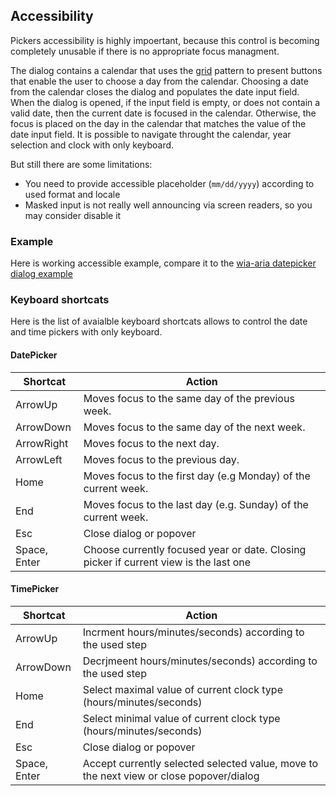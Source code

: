 
<PageMeta title="Accessiblity" />

## Accessibility

<Ad />

Pickers accessibility is highly impoertant, because this control is becoming completely unusable if there is
no appropriate focus managment.

The dialog contains a calendar that uses the [grid](https://www.w3.org/TR/wai-aria-practices/#grid) pattern to present buttons that enable the user to choose a day from the calendar.
Choosing a date from the calendar closes the dialog and populates the date input field. When the dialog is opened,
if the input field is empty, or does not contain a valid date, then the current date is focused in the calendar.
Otherwise, the focus is placed on the day in the calendar that matches the value of the date input field.
It is possible to navigate throught the calendar, year selection and clock with only keyboard.

But still there are some limitations:

- You need to provide accessible placeholder (`mm/dd/yyyy`) according to used format and locale
- Masked input is not really well announcing via screen readers, so you may consider disable it

### Example

Here is working accessible example, compare it to the [wia-aria datepicker dialog example](https://www.w3.org/TR/wai-aria-practices/examples/dialog-modal/datepicker-dialog.html)

<Example source={Accessibility} />

### Keyboard shortcats

Here is the list of avaialble keyboard shortcats allows to control the date and time pickers with only keyboard.

#### DatePicker

| Shortcat     | Action                                                                                |
| ------------ | ------------------------------------------------------------------------------------- |
| ArrowUp      | Moves focus to the same day of the previous week.                                     |
| ArrowDown    | Moves focus to the same day of the next week.                                         |
| ArrowRight   | Moves focus to the next day.                                                          |
| ArrowLeft    | Moves focus to the previous day.                                                      |
| Home         | Moves focus to the first day (e.g Monday) of the current week.                        |
| End          | Moves focus to the last day (e.g. Sunday) of the current week.                        |
| Esc          | Close dialog or popover                                                               |
| Space, Enter | Choose currently focused year or date. Closing picker if current view is the last one |

#### TimePicker

| Shortcat     | Action                                                                                  |
| ------------ | --------------------------------------------------------------------------------------- |
| ArrowUp      | Incrment hours/minutes/seconds) according to the used step                              |
| ArrowDown    | Decrjmeent hours/minutes/seconds) according to the used step                            |
| Home         | Select maximal value of current clock type (hours/minutes/seconds)                      |
| End          | Select minimal value of current clock type (hours/minutes/seconds)                      |
| Esc          | Close dialog or popover                                                                 |
| Space, Enter | Accept currently selected selected value, move to the next view or close popover/dialog |

